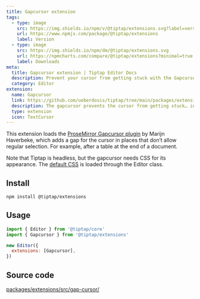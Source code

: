 ```yaml
---
title: Gapcursor extension
tags:
  - type: image
    src: https://img.shields.io/npm/v/@tiptap/extensions.svg?label=version
    url: https://www.npmjs.com/package/@tiptap/extensions
    label: Version
  - type: image
    src: https://img.shields.io/npm/dm/@tiptap/extensions.svg
    url: https://npmcharts.com/compare/@tiptap/extensions?minimal=true
    label: Downloads
meta:
  title: Gapcursor extension | Tiptap Editor Docs
  description: Prevent your cursor from getting stuck with the Gapcursor extension in Tiptap. Learn more in our documentation.
  category: Editor
extension:
  name: Gapcursor
  link: https://github.com/ueberdosis/tiptap/tree/main/packages/extensions
  description: The gapcursor prevents the cursor from getting stuck… in a gap.
  type: extension
  icon: TextCursor
---
```



This extension loads the [ProseMirror Gapcursor plugin](https://github.com/ProseMirror/prosemirror-gapcursor) by Marijn Haverbeke, which adds a gap for the cursor in places that don’t allow regular selection. For example, after a table at the end of a document.

Note that Tiptap is headless, but the gapcursor needs CSS for its appearance. The [default CSS](https://github.com/ueberdosis/tiptap/tree/main/packages/core/src/style.ts) is loaded through the Editor class.

<CodeDemo path="/Extensions/Gapcursor" />

## Install

```bash
npm install @tiptap/extensions
```

## Usage

```js
import { Editor } from '@tiptap/core'
import { Gapcursor } from '@tiptap/extensions'

new Editor({
  extensions: [Gapcursor],
})
```

## Source code

[packages/extensions/src/gap-cursor/](https://github.com/ueberdosis/tiptap/blob/main/packages/extensions/src/gap-cursor/)
